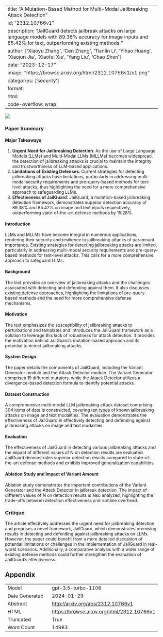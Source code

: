 
---
title: "A Mutation-Based Method for Multi-Modal Jailbreaking Attack Detection"
id: "2312.10766v1"
description: "JailGuard detects jailbreak attacks on large language models with 89.38% accuracy for image inputs and 85.42% for text, outperforming existing methods."
author: ['Xiaoyu Zhang', 'Cen Zhang', 'Tianlin Li', 'Yihao Huang', 'Xiaojun Jia', 'Xiaofei Xie', 'Yang Liu', 'Chao Shen']
date: "2023-12-17"
image: "https://browse.arxiv.org/html/2312.10766v1/x1.png"
categories: ['security']
format:
  html:
    code-overflow: wrap
---

![](https://browse.arxiv.org/html/2312.10766v1/x1.png)

### Paper Summary

#### Major Takeaways
1. **Urgent Need for Jailbreaking Detection**: As the use of Large Language Models (LLMs) and Multi-Modal LLMs (MLLMs) becomes widespread, the detection of jailbreaking attacks is crucial to maintain the integrity and trustworthiness of LLM-based applications.
2. **Limitations of Existing Defenses**: Current strategies for detecting jailbreaking attacks have limitations, particularly in addressing multi-modal security requirements and pre-query-based methods for text-level attacks, thus highlighting the need for a more comprehensive approach to safeguarding LLMs.
3. **Effectiveness of JailGuard**: JailGuard, a mutation-based jailbreaking detection framework, demonstrates superior detection accuracy of 89.38% and 85.42% on image and text inputs respectively, outperforming state-of-the-art defense methods by 15.28%.

#### Introduction
LLMs and MLLMs have become integral in numerous applications, rendering their security and resilience to jailbreaking attacks of paramount importance. Existing strategies for detecting jailbreaking attacks are limited, particularly in addressing multi-modal security requirements and pre-query-based methods for text-level attacks. This calls for a more comprehensive approach to safeguard LLMs.

#### Background
The text provides an overview of jailbreaking attacks and the challenges associated with detecting and defending against them. It also discusses existing defense approaches, highlighting the limitations of pre-query-based methods and the need for more comprehensive defense mechanisms.

#### Motivation
The text emphasizes the susceptibility of jailbreaking attacks to perturbations and templates and introduces the JailGuard framework as a solution to leverage this lack of robustness for attack detection. It provides the motivation behind JailGuard's mutation-based approach and its potential to detect jailbreaking attacks.

#### System Design
The paper details the components of JailGuard, including the Variant Generator module and the Attack Detector module. The Variant Generator comprises 19 different mutators, while the Attack Detector utilizes a divergence-based detection formula to identify potential attacks.

#### Dataset Construction
A comprehensive multi-modal LLM jailbreaking attack dataset comprising 304 items of data is constructed, covering ten types of known jailbreaking attacks on image and text modalities. The evaluation demonstrates the effectiveness of JailGuard in effectively detecting and defending against jailbreaking attacks on image and text modalities.

#### Evaluation
The effectiveness of JailGuard in detecting various jailbreaking attacks and the impact of different values of N on detection results are evaluated. JailGuard demonstrates superior detection results compared to state-of-the-art defense methods and exhibits improved generalization capabilities.

#### Ablation Study and Impact of Variant Amount
Ablation study demonstrates the important contributions of the Variant Generator and the Attack Detector in jailbreak detection. The impact of different values of N on detection results is also analyzed, highlighting the trade-offs between detection effectiveness and runtime overhead.

### Critique
The article effectively addresses the urgent need for jailbreaking detection and proposes a novel framework, JailGuard, which demonstrates promising results in detecting and defending against jailbreaking attacks on LLMs. However, the paper could benefit from a more detailed discussion of potential limitations or challenges in the implementation of JailGuard in real-world scenarios. Additionally, a comparative analysis with a wider range of existing defense methods could further strengthen the evaluation of JailGuard's effectiveness.

## Appendix

|          |          |
|----------|----------|
| Model     | gpt-3.5-turbo-1106       |
| Date Generated     | 2024-01-29       |
| Abstract | [http://arxiv.org/abs/2312.10766v1](http://arxiv.org/abs/2312.10766v1)        |
| HTML     | [https://browse.arxiv.org/html/2312.10766v1](https://browse.arxiv.org/html/2312.10766v1)       |
| Truncated       | True       |
| Word Count       | 14983       |